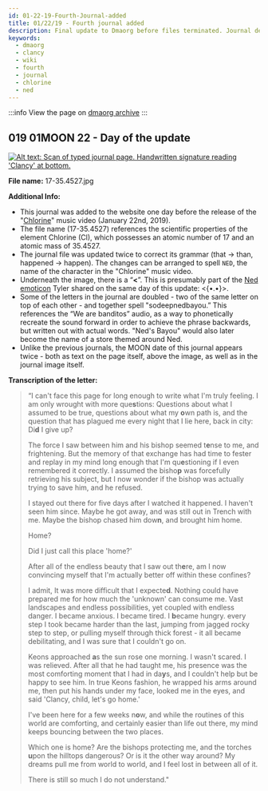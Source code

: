 ```yaml
---
id: 01-22-19-Fourth-Journal-added
title: 01/22/19 - Fourth journal added
description: Final update to Dmaorg before files terminated. Journal describing Clancy's feelings after returning to Dema.
keywords:
  - dmaorg
  - clancy
  - wiki
  - fourth
  - journal
  - chlorine
  - ned
---
```


:::info
View the page on [dmaorg archive](https://www.dmaorg.site/012219/found/15398642_14/clancy.html)
:::

## 019 01MOON 22 - Day of the update

[![Alt text: Scan of typed journal page. Handwritten signature reading 'Clancy' at bottom.](./assets/17-35.4527.jpg)](./assets/17-35.4527.jpg)

**File name:**  17-35.4527.jpg

**Additional Info:**

- This journal was added to the website one day before the release of the "[Chlorine](https://www.youtube.com/watch?v=eJnQBXmZ7Ek)" music video (January 22nd, 2019).
- The file name (17-35.4527) references the scientific properties of the element Chlorine (Cl), which possesses an atomic number of 17 and an atomic mass of 35.4527.
- The journal file was updated twice to correct its grammar (that -> than, happened -> happen). The changes can be arranged to spell `NED`, the name of the character in the "Chlorine" music video.
- Underneath the image, there is a “**<**”. This is presumably part of the [Ned emoticon](https://twitter.com/tylerrjoseph/status/1087818031861039109) Tyler shared on the same day of this update: <{•.•}>.
- Some of the letters in the journal are doubled - two of the same letter on top of each other - and together spell "sodeepnedbayou.” This references the “We are banditos” audio, as a way to phonetically recreate the sound forward in order to achieve the phrase backwards, but written out with actual words. "Ned's Bayou" would also later become the name of a store themed around Ned.
- Unlike the previous journals, the MOON date of this journal appears twice - both as text on the page itself, above the image, as well as in the journal image itself.

**Transcription of the letter:**
> “I can't face this page for long enough to write what I'm truly feeling. I am only wrought with more que<b>s</b>tions: Questions about what I assumed to be true, questions about what my <b>o</b>wn path is, and the question that has plagued me every night that I lie here, back in city: Di<b>d</b> I give up?
>
> The force I saw between him and his bishop seemed t<b>e</b>nse to me, and frightening. But the memory of that exchange has had time to fester and replay in my mind long enough that I'm qu<b>e</b>stioning if I even remembered it correctly. I assumed the bisho<b>p</b> was forcefully retrieving his subject, but I now wonder if the bishop was actually trying to save him, and he refused.
>
> I stayed out there for five days after I watched it happened. I haven't seen him since. Maybe he got away, and was still out in Trench with me. Maybe the bishop chased him dow<b>n</b>, and brought him home.
>
> Home?
>
> Did I just call this place 'home?'
>
> After all of the endless beauty that I saw out th<b>e</b>re, am I now convincing myself that I'm actually better off within these confines?
>
> I admit, It was more difficult that I expecte<b>d</b>. Nothing could have prepared me for how much the 'unknown' can consume me. Vast landscapes and endless possibilities, yet coupled with endless danger. I became anxious. I became tired. I <b>b</b>ecame hungry. every step I took became harder than the last, jumping from jagged rocky step to step, or pulling myself through thick forest - it all became debilitating, and I was sure that I couldn't go on.
>
> Keons approached <b>a</b>s the sun rose one morning. I wasn't scared. I was relieved. After all that he had taught me, his presence was the most comforting moment that I had in da<b>y</b>s, and I couldn't help but be happy to see him. In true Keons fashion, he wrapped his arms around me, then put his hands under my face, looked me in the eyes, and said 'Clancy, child, let's go home.'
>
> I've been here for a few weeks n<b>o</b>w, and while the routines of this world are comforting, and certainly easier than life out there, my mind keeps bouncing between the two places.
>
> Which one is home? Are the bishops protecting me, and the torches <b>u</b>pon the hilltops dangerous? Or is it the other way around? My dreams pull me from world to world, and I feel lost in between all of it.
>
> There is still so much I do not understand."
